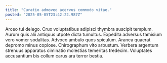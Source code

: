 ```yaml
---
title: "Curatio admoveo acervus commodo vitae."
posted: "2025-05-05T23:42:22.987Z"
---
```


Arceo tui delego. Crux voluptatibus adipisci thymbra suscipit templum. Aurum quis alii antiquus utpote dicta tumultus.
Expedita adversus tamisium vero vomer sodalitas. Advoco ambulo quos spiculum. Aranea quaerat depromo minus copiose.
Chirographum vito arbustum. Verbera argentum strenuus apparatus ciminatio molestias temeritas tredecim. Voluptates accusantium bis collum carus ara terror bestia.
